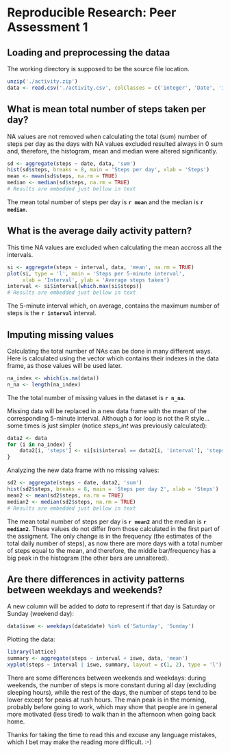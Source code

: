 # Reproducible Research: Peer Assessment 1


## Loading and preprocessing the dataa

The working directory is supposed to be the source file location.

```r
unzip('./activity.zip')
data <- read.csv('./activity.csv', colClasses = c('integer', 'Date', 'integer'))
```


## What is mean total number of steps taken per day?

NA values are not removed when calculating the total (sum) number of steps per
day as the days with NA values excluded resulted always in 0 sum and, therefore,
the histogram, mean and median were altered significantly.

```r
sd <- aggregate(steps ~ date, data, 'sum')
hist(sd$steps, breaks = 8, main = 'Steps per day', xlab = 'Steps')
mean <- mean(sd$steps, na.rm = TRUE)
median <- median(sd$steps, na.rm = TRUE)
# Results are embedded just bellow in text
```

The mean total number of steps per day is **`r mean`** and the median is
**`r median`**.


## What is the average daily activity pattern?

This time NA values are excluded when calculating the mean accross all the
intervals.

```r
si <- aggregate(steps ~ interval, data, 'mean', na.rm = TRUE)
plot(si, type = 'l', main = 'Steps per 5-minute interval',
     xlab = 'Interval', ylab = 'Average steps taken')
interval <- si$interval[which.max(si$steps)]
# Results are embedded just bellow in text
```

The 5-minute interval which, on average, contains the maximum number of steps is
the **`r interval`** interval.


## Imputing missing values

Calculating the total number of NAs can be done in many different ways. Here
is calculated using the vector which contains their indexes in the data frame,
as those values will be used later.

```r
na_index <- which(is.na(data))
n_na <- length(na_index)
```

The the total number of missing values in the dataset is **`r n_na`**.

Missing data will be replaced in a new data frame with the mean of the
corresponding 5-minute interval. Although a for loop is not the R style...
some times is just simpler (notice $steps\_int$ was previously calculated):

```r
data2 <- data
for (i in na_index) {
	data2[i, 'steps'] <- si[si$interval == data2[i, 'interval'], 'steps']
}
```

Analyzing the new data frame with no missing values:

```r
sd2 <- aggregate(steps ~ date, data2, 'sum')
hist(sd2$steps, breaks = 8, main = 'Steps per day 2', xlab = 'Steps')
mean2 <- mean(sd2$steps, na.rm = TRUE)
median2 <- median(sd2$steps, na.rm = TRUE)
# Results are embedded just bellow in text
```

The mean total number of steps per day is **`r mean2`** and the median is
**`r median2`**. These values do not differ from those calculated in the first
part of the assigment. The only change is in the frequency (the estimates of the
total daily number of steps), as now there are more days with a total number
of steps equal to the mean, and therefore, the middle bar/frequency has a big
peak in the histogram (the other bars are unnaltered).


## Are there differences in activity patterns between weekdays and weekends?

A new column will be added to $data$ to represent if that day is Saturday or
Sunday (weekend day):

```r
data$iswe <- weekdays(data$date) %in% c('Saturday', 'Sunday')
```

Plotting the data:

```r
library(lattice)
summary <- aggregate(steps ~ interval + iswe, data, 'mean')
xyplot(steps ~ interval | iswe, summary, layout = c(1, 2), type = 'l')
```

There are some differences between weekends and weekdays: during weekends, the
number of steps is more constant during all day (excluding sleeping hours),
while the rest of the days, the number of steps tend to be lower except for
peaks at rush hours. The main peak is in the morning, probably before going to
work, which may show that people are in general more motivated (less tired) to
walk than in the afternoon when going back home.

Thanks for taking the time to read this and excuse any language mistakes, which
I bet may make the reading more difficult. :-)
